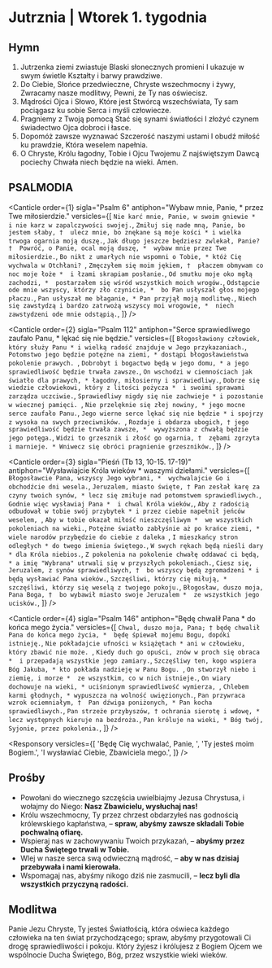 # Jutrznia | Wtorek 1. tygodnia

<OpeningVersicle />

## Hymn

1. Jutrzenka ziemi zwiastuje
   Blaski słonecznych promieni
   I ukazuje w swym świetle
   Kształty i barwy prawdziwe.
2. Do Ciebie, Słońce przedwieczne,
   Chryste wszechmocny i żywy,
   Zwracamy nasze modlitwy,
   Pewni, że Ty nas oświecisz.
3. Mądrości Ojca i Słowo,
   Które jest Stwórcą wszechświata,
   Ty sam pociągasz ku sobie
   Serca i myśli człowiecze.
4. Pragniemy z Twoją pomocą
   Stać się synami światłości
   I złożyć czynem świadectwo
   Ojca dobroci i łasce.
5. Dopomóż zawsze wyznawać
   Szczerość naszymi ustami
   I obudź miłość ku prawdzie,
   Która weselem napełnia.
6. O Chryste, Królu łagodny,
   Tobie i Ojcu Twojemu
   Z najświętszym Dawcą pociechy
   Chwała niech będzie na wieki. Amen.

## PSALMODIA

<Canticle
  order={1}
  sigla="Psalm 6"
  antiphon="Wybaw mnie, Panie, * przez Twe miłosierdzie."
  versicles={[
    `Nie karć mnie, Panie, w swoim gniewie * 
i nie karz w zapalczywości swojej.`,
    `Zmiłuj się nade mną, Panie, bo jestem słaby, † 
ulecz mnie, bo znękane są moje kości *
i wielka trwoga ogarnia moją duszę.`,
    `Jak długo jeszcze będziesz zwlekał, Panie? † 
Powróć, o Panie, ocal moją duszę, * 
wybaw mnie przez Twe miłosierdzie.`,
    `Bo nikt z umarłych nie wspomni o Tobie, *
któż Cię wychwala w Otchłani? `,
    `Zmęczyłem się moim jękiem, † 
płaczem obmywam co noc moje łoże * 
i łzami skrapiam posłanie.`,
    `Od smutku moje oko mgłą zachodzi, * 
postarzałem się wśród wszystkich moich wrogów.`,
    `Odstąpcie ode mnie wszyscy, którzy zło czynicie, * 
bo Pan usłyszał głos mojego płaczu.`,
    `Pan usłyszał me błaganie, *
Pan przyjął moją modlitwę.`,
    `Niech się zawstydzą i bardzo zatrwożą wszyscy moi wrogowie, * 
niech zawstydzeni ode mnie odstąpią.`,
  ]}
/>

<Canticle
  order={2}
  sigla="Psalm 112"
  antiphon="Serce sprawiedliwego zaufało Panu, * lękać się nie będzie."
  versicles={[
    `Błogosławiony człowiek, który służy Panu *
i wielką radość znajduje w Jego przykazaniach.`,
    `Potomstwo jego będzie potężne na ziemi, *
dostąpi błogosławieństwa pokolenie prawych. `,
    `Dobrobyt i bogactwo będą w jego domu, *
a jego sprawiedliwość będzie trwała zawsze.`,
    `On wschodzi w ciemnościach jak światło dla prawych, *
łagodny, miłosierny i sprawiedliwy.`,
    `Dobrze się wiedzie człowiekowi, który z litości pożycza * 
i swoimi sprawami zarządza uczciwie.`,
    `Sprawiedliwy nigdy się nie zachwieje *
i pozostanie w wiecznej pamięci. `,
    `Nie przelęknie się złej nowiny, *
jego mocne serce zaufało Panu.`,
    `Jego wierne serce lękać się nie będzie *
i spojrzy z wysoka na swych przeciwników. `,
    `Rozdaje i obdarza ubogich, †
jego sprawiedliwość będzie trwała zawsze, * 
wywyższona z chwałą będzie jego potęga.`,
    `Widzi to grzesznik i złość go ogarnia, † 
zębami zgrzyta i marnieje. *
Wniwecz się obróci pragnienie grzeszników.`,
  ]}
/>

<Canticle
  order={3}
  sigla="Pieśń (Tb 13, 10-15. 17-19)"
  antiphon="Wysławiajcie Króla wieków * waszymi dziełami."
  versicles={[
    `Błogosławcie Pana, wszyscy Jego wybrani, * 
wychwalajcie Go i obchodźcie dni wesela.`,
    `Jeruzalem, miasto święte, †
Pan zesłał karę za czyny twoich synów, *
lecz się zmiłuje nad potomstwem sprawiedliwych.`,
    `Godnie więc wysławiaj Pana * 
i chwal Króla wieków,`,
    `Aby z radością odbudował w tobie swój przybytek *
i przez ciebie napełnił jeńców weselem, `,
    `Aby w tobie okazał miłość nieszczęśliwym * 
we wszystkich pokoleniach na wieki.`,
    `Potężne światło zabłyśnie aż po krańce ziemi, *
wiele narodów przybędzie do ciebie z daleka `,
    `I mieszkańcy stron odległych *
do twego imienia świętego.`,
    `W swych rękach będą nieśli dary *
dla Króla niebios.`,
    `Z pokolenia na pokolenie chwałę oddawać ci będą, *
a imię "Wybrana" utrwali się w przyszłych pokoleniach.`,
    `Ciesz się, Jeruzalem, z synów sprawiedliwych, † 
bo wszyscy będą zgromadzeni *
i będą wysławiać Pana wieków.`,
    `Szczęśliwi, którzy cię miłują, *
szczęśliwi, którzy się weselą z twojego pokoju.`,
    `Błogosław, duszo moja, Pana Boga, † 
bo wybawił miasto swoje Jeruzalem * 
ze wszystkich jego ucisków.`,
  ]}
/>

<Canticle
  order={4}
  sigla="Psalm 146"
  antiphon="Będę chwalił Pana * do końca mego życia."
  versicles={[
    `Chwal, duszo moja, Pana; †
będę chwalił Pana do końca mego życia, * 
będę śpiewał mojemu Bogu, dopóki istnieję.`,
    `Nie pokładajcie ufności w książętach *
ani w człowieku, który zbawić nie może. `,
    `Kiedy duch go opuści, znów w proch się obraca * 
i przepadają wszystkie jego zamiary.`,
    `Szczęśliwy ten, kogo wspiera Bóg Jakuba, *
kto pokłada nadzieję w Panu Bogu. `,
    `On stworzył niebo i ziemię, i morze * 
ze wszystkim, co w nich istnieje.`,
    `On wiary dochowuje na wieki, *
uciśnionym sprawiedliwość wymierza, `,
    `Chlebem karmi głodnych, *
wypuszcza na wolność uwięzionych.`,
    `Pan przywraca wzrok ociemniałym, † 
Pan dźwiga poniżonych, *
Pan kocha sprawiedliwych.`,
    `Pan strzeże przybyszów, †
ochrania sierotę i wdowę, *
lecz występnych kieruje na bezdroża.`,
    `Pan króluje na wieki, *
Bóg twój, Syjonie, przez pokolenia.`,
  ]}
/>

<Passage
  sigla="1 Tes 5, 4-5"
  passage="Bracia i siostry, nie jesteście w ciemnościach, aby ów dzień miał was zaskoczyć jak złodziej. Wszyscy wy bowiem jesteście synami światłości i synami dnia. Nie jesteśmy synami nocy ani ciemności."
/>

<Responsory
  versicles={[
    'Będę Cię wychwalać, Panie, ',
    'Ty jesteś moim Bogiem.',
    'I wysławiać Ciebie, Zbawiciela mego.',
  ]}
/>

<Benedictus antiphon="Pan Bóg wzbudził dla nas moc zbawczą * w domu swego sługi Dawida." />

## Prośby

- Powołani do wiecznego szczęścia uwielbiajmy Jezusa Chrystusa, i wołajmy do Niego: **Nasz Zbawicielu, wysłuchaj nas!**
- Królu wszechmocny, Ty przez chrzest obdarzyłeś nas godnością królewskiego kapłaństwa, – **spraw, abyśmy zawsze składali Tobie pochwalną ofiarę.**
- Wspieraj nas w zachowywaniu Twoich przykazań, – **abyśmy przez Ducha Świętego trwali w Tobie.**
- Wlej w nasze serca swą odwieczną mądrość, – **aby w nas dzisiaj przebywała i nami kierowała.**
- Wspomagaj nas, abyśmy nikogo dziś nie zasmucili, – **lecz byli dla wszystkich przyczyną radości.**

<CustomIntercessions type="lauds" />

<KyrieEleison />

<LordsPrayer />

## Modlitwa

Panie Jezu Chryste, Ty jesteś Światłością, która oświeca każdego człowieka na ten świat przychodzącego; spraw, abyśmy przygotowali Ci drogę sprawiedliwości i pokoju. Który żyjesz i królujesz z Bogiem Ojcem we wspólnocie Ducha Świętego, Bóg, przez wszystkie wieki wieków.

<Amen />

<BlessingAndConcludingVersicle />
